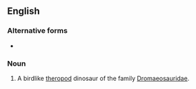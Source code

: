 ==English==
{{wikipedia}}

===Alternative forms===
* {{l|en|dromæosaurid}}

===Noun===
{{en-noun}}

# {{label|en|paleontology}} A birdlike [[theropod]] dinosaur of the family [[Dromaeosauridae]].